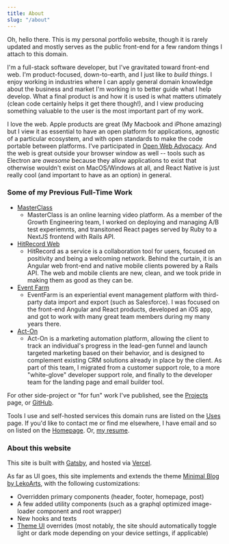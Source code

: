 ```yaml
---
title: About
slug: "/about"
---
```

Oh, hello there. This is my personal portfolio website, though it is rarely updated and mostly serves as the public front-end for a few random things I attach to this domain.

I'm a full-stack software developer, but I've gravitated toward front-end web. I'm product-focused, down-to-earth, and I just like to *build things*. I enjoy working in industries where I can apply general domain knowledge about the business and market I'm working in to better guide what I help develop. What a final product is and how it is used is what matters utimately (clean code certainly helps it get there though!), and I view producing something valuable to the user is the most important part of my work.

I love the web. Apple products are great (My Macbook and iPhone amazing) but I view it as essential to have an open platform for applications, agnostic of a particular ecosystem, and with open standards to make the code portable between platforms. I've participated in [Open Web Advocacy](https://open-web-advocacy.org/). And the web is great outside your browser window as well -- tools such as Electron are *awesome* because they allow applications to exist that otherwise wouldn't exist on MacOS/Windows at all, and React Native is just really cool (and important to have as an option) in general.

### Some of my Previous Full-Time Work
* [MasterClass](https://masterclass.com)
    * MasterClass is an online learning video platform. As a member of the Growth Engineering team, I worked on deploying and managing A/B test experiemnts, and transitoned React pages served by Ruby to a NextJS frontend with Rails API.
* [HitRecord Web](https://hitrecord.org)
    * HitRecord as a service is a collaboration tool for users, focused on positivity and being a welcoming network. Behind the curtain, it is an Angular web front-end and native mobile clients powered by a Rails API. The web and mobile clients are new, clean, and we took pride in making them as good as they can be.
* [Event Farm](https://eventfarm.com)
    * EventFarm is an experiential event management platform with third-party data import and export (such as Salesforce). I was focused on the front-end Angular and React products, developed an iOS app, and got to work with many great team members during my many years there.
* [Act-On](https://act-on.com)
    * Act-On is a marketing automation platform, allowing the client to track an individual's progress in the lead-gen funnel and launch targeted marketing based on their behavior, and is designed to complement existing CRM solutions already in place by the client. As part of this team, I migrated from a customer support role, to a more "white-glove" developer support role, and finally to the developer team for the landing page and email builder tool.

For other side-project or "for fun" work I've published, see the [Projects](/projects) page, or [GitHub](https://github.com/jdodsoncollins).

Tools I use and self-hosted services this domain runs are listed on the [Uses](/uses) page. If you'd like to contact me or find me elsewhere, I have email and so on listed on the [Homepage](/). Or, [my resume](https://standardresume.co/r/jeremy-d-collins).


### About this website

This site is built with [Gatsby](https://www.gatsbyjs.org/), and hosted via [Vercel](https://vercel.com/dashboard).


As far as UI goes, this site implements and extends the theme [Minimal Blog by LekoArts](https://github.com/LekoArts/gatsby-themes/tree/master/themes/gatsby-theme-minimal-blog), with the following customizations:
- Overridden primary components (header, footer, homepage, post)
- A few added utility components (such as a graphql optimized image-loader component and root wrapper)
- New hooks and texts
- [Theme UI](https://www.gatsbyjs.org/docs/theme-ui/) overrides (most notably, the site should automatically toggle light or dark mode depending on your device settings, if applicable)